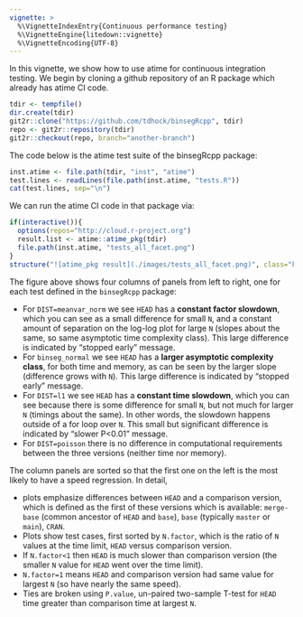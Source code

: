 ```yaml
---
vignette: >
  %\VignetteIndexEntry{Continuous performance testing}
  %\VignetteEngine{litedown::vignette}
  %\VignetteEncoding{UTF-8}
---
```


In this vignette, we show how to use atime for continuous integration
testing. We begin by cloning a github repository of an R package which
already has atime CI code.

```r
tdir <- tempfile()
dir.create(tdir)
git2r::clone("https://github.com/tdhock/binsegRcpp", tdir)
repo <- git2r::repository(tdir)
git2r::checkout(repo, branch="another-branch")
```

The code below is the atime test suite of the binsegRcpp package:

```r
inst.atime <- file.path(tdir, "inst", "atime")
test.lines <- readLines(file.path(inst.atime, "tests.R"))
cat(test.lines, sep="\n")
```

We can run the atime CI code in that package via:

```r
if(interactive()){
  options(repos="http://cloud.r-project.org")
  result.list <- atime::atime_pkg(tdir)
  file.path(inst.atime, "tests_all_facet.png")
}
structure("![atime_pkg result](./images/tests_all_facet.png)", class="knit_asis")
```

The figure above shows four columns of panels from left to right, one
for each test defined in the `binsegRcpp` package:

* For `DIST=meanvar_norm` we see `HEAD` has a **constant factor slowdown**,
  which you can see as a small difference for small `N`, and a constant
  amount of separation on the log-log plot for large `N` (slopes about
  the same, so same asymptotic time complexity class).
  This large difference is indicated by "stopped early" message.
* For `binseg_normal` we see `HEAD` has a **larger asymptotic complexity class**, for both time and memory, as can be seen by the larger slope
  (difference grows with `N`).
  This large difference is indicated by "stopped early" message.
* For `DIST=l1` we see `HEAD` has a **constant time slowdown**, which you
  can see because there is some difference for small `N`, but not much
  for larger `N` (timings about the same). In other words, the
  slowdown happens outside of a for loop over `N`.
  This small but significant difference is indicated by "slower P<0.01" message.
* For `DIST=poisson` there is no difference in computational
  requirements between the three versions (neither time nor memory).

The column panels are sorted so that the first one on the left is the
most likely to have a speed regression. In detail, 

* plots emphasize differences between `HEAD` and a comparison version, which is defined as the first of these versions which is available: `merge-base` (common ancestor of `HEAD` and `base`), `base` (typically `master` or `main`), `CRAN`.
* Plots show test cases, first sorted by `N.factor`, which is the ratio of `N` values at the time limit, `HEAD` versus comparison version.
* If `N.factor<1` then `HEAD` is much slower than comparison version (the smaller `N` value for `HEAD` went over the time limit).
* `N.factor=1` means `HEAD` and comparison version had same value for largest `N` (so have nearly the same speed).
* Ties are broken using `P.value`, un-paired two-sample T-test for `HEAD` time greater than comparison time at largest `N`.
